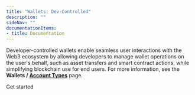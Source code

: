 ```yaml
---
title: "Wallets: Dev-Controlled"
description: ""
sideNav: ""
documentationItems: 
- title: Documentation
---
```


Developer-controlled wallets enable seamless user interactions with the Web3
ecosystem by allowing developers to manage wallet operations on the user's
behalf, such as asset transfers and smart contract actions, while simplifying
blockchain use for end users. For more information, see the **Wallets /
[Account Types](/wallets/account-types)** page.

<div className="grid grid-cols-1 md:grid-cols-2 lg:grid-cols-2 gap-4 xl:gap-8 pt-4">
<Card href="/wallets/dev-controlled/create-your-first-wallet" title="Wallets: Dev-Controlled">
    <div className="inline-flex items-center space-x-2 rounded-sm py-2 pr-1 text-blue-400 font-circular-bold hover:bg-blue-50">
      <div>Get started</div>
      <Icon icon="arrow-right" />
    </div>
</Card>
</div>
